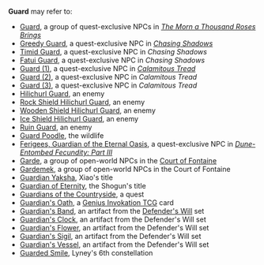 {{Disambiguation}}
'''Guard''' may refer to:
* [[Guard]], a group of quest-exclusive NPCs in ''[[The Morn a Thousand Roses Brings]]''
* [[Greedy Guard]], a quest-exclusive NPC in ''[[Chasing Shadows]]''
* [[Timid Guard]], a quest-exclusive NPC in ''Chasing Shadows''
* [[Fatui Guard]], a quest-exclusive NPC in ''Chasing Shadows''
* [[Guard (1)]], a quest-exclusive NPC in ''[[Calamitous Tread]]''
* [[Guard (2)]], a quest-exclusive NPC in ''Calamitous Tread''
* [[Guard (3)]], a quest-exclusive NPC in ''Calamitous Tread''
* [[Hilichurl Guard]], an enemy
* [[Rock Shield Hilichurl Guard]], an enemy
* [[Wooden Shield Hilichurl Guard]], an enemy
* [[Ice Shield Hilichurl Guard]], an enemy
* [[Ruin Guard]], an enemy
* [[Guard Poodle]], the wildlife
* [[Ferigees, Guardian of the Eternal Oasis]], a quest-exclusive NPC in ''[[Dune-Entombed Fecundity: Part III]]''
* [[Garde]], a group of open-world NPCs in the [[Court of Fontaine]]
* [[Gardemek]], a group of open-world NPCs in the Court of Fontaine
* [[Guardian Yaksha]], Xiao's title
* [[Guardian of Eternity]], the Shogun's title
* [[Guardians of the Countryside]], a quest
* [[Guardian's Oath]], a [[Genius Invokation TCG]] card
* [[Guardian's Band]], an artifact from the [[Defender's Will]] set
* [[Guardian's Clock]], an artifact from the Defender's Will set
* [[Guardian's Flower]], an artifact from the Defender's Will set
* [[Guardian's Sigil]], an artifact from the Defender's Will set
* [[Guardian's Vessel]], an artifact from the Defender's Will set
* [[Guarded Smile]], Lyney's 6th constellation
